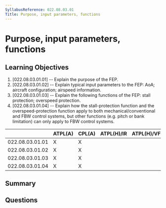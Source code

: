 ```yaml
---
SyllabusReference: 022.08.03.01
Title: Purpose, input parameters, functions
---
```


# Purpose, input parameters, functions

## Learning Objectives

1. [022.08.03.01.01] -- Explain the purpose of the FEP.
2. [022.08.03.01.02] -- Explain typical input parameters to the FEP: AoA;
   aircraft configuration; airspeed information.
3. [022.08.03.01.03] -- Explain the following functions of the FEP: stall
   protection; overspeed protection.
4. [022.08.03.01.04] -- Explain how the stall-protection function and the
   overspeed-protection function apply to both mechanical/conventional and FBW
   control systems, but other functions (e.g. pitch or bank limitation) can only
   apply to FBW control systems.

|                 | ATPL(A) | CPL(A) | ATPL(H)/IR | ATPL(H)/VFR | CPL(H) | IR  | CBIR(A) |
| --------------- | ------- | ------ | ---------- | ----------- | ------ | --- | ------- |
| 022.08.03.01.01 | X       | X      |            |             |        | X   |         |
| 022.08.03.01.02 | X       | X      |            |             |        | X   |         |
| 022.08.03.01.03 | X       | X      |            |             |        | X   |         |
| 022.08.03.01.04 | X       | X      |            |             |        | X   |         |

## Summary

## Questions
